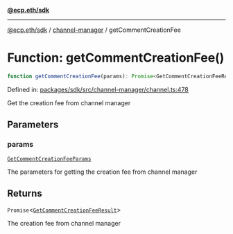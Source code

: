 [**@ecp.eth/sdk**](../../index.mdx)

***

[@ecp.eth/sdk](/sdk-reference/index.mdx) / [channel-manager](/sdk-reference/channel-manager/index.mdx) / getCommentCreationFee

# Function: getCommentCreationFee()

```ts
function getCommentCreationFee(params): Promise<GetCommentCreationFeeResult>;
```

Defined in: [packages/sdk/src/channel-manager/channel.ts:478](https://github.com/ecp-eth/comments-monorepo/blob/main/packages/sdk/src/channel-manager/channel.ts#L478)

Get the creation fee from channel manager

## Parameters

### params

[`GetCommentCreationFeeParams`](/sdk-reference/channel-manager/type-aliases/GetCommentCreationFeeParams.mdx)

The parameters for getting the creation fee from channel manager

## Returns

`Promise`\<[`GetCommentCreationFeeResult`](/sdk-reference/channel-manager/type-aliases/GetCommentCreationFeeResult.mdx)\>

The creation fee from channel manager
